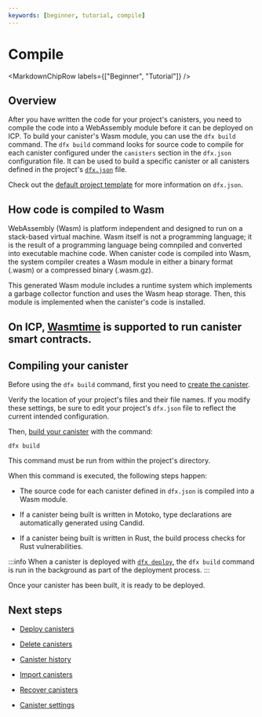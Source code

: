 ```yaml
---
keywords: [beginner, tutorial, compile]
---
```



# Compile

<MarkdownChipRow labels={["Beginner", "Tutorial"]} />

## Overview

After you have written the code for your project's canisters, you need to compile the code into a WebAssembly module before it can be deployed on ICP. To build your canister's Wasm module, you can use the `dfx build` command. The `dfx build` command looks for source code to compile for each canister configured under the `canisters` section in the `dfx.json` configuration file. It can be used to build a specific canister or all canisters defined in the project's [`dfx.json`](/docs/current/developer-docs/developer-tools/cli-tools/dfx-json-reference) file.

Check out the [default project template](/docs/current/developer-docs/getting-started/default-template) for more information on `dfx.json`.

## How code is compiled to Wasm

WebAssembly (Wasm) is platform independent and designed to run on a stack-based virtual machine. Wasm itself is not a programming language; it is the result of a programming language being comnpiled and converted into executable machine code. When canister code is compiled into Wasm, the system compiler creates a Wasm module in either a binary format (.wasm) or a compressed binary (.wasm.gz).

This generated Wasm module includes a runtime system which implements a garbage collector function and uses the Wasm heap storage. Then, this module is implemented when the canister's code is installed. 

On ICP, [Wasmtime](https://docs.wasmtime.dev/) is supported to run canister smart contracts. 
- 

## Compiling your canister

Before using the `dfx build` command, first you need to [create the canister](/docs/current/developer-docs/smart-contracts/create).

Verify the location of your project's files and their file names. If you modify these settings, be sure to edit your project's `dfx.json` file to reflect the current intended configuration.

Then, [build your canister](/docs/current/developer-docs/developer-tools/cli-tools/cli-reference/dfx-build) with the command:

```
dfx build
```

This command must be run from within the project's directory.

When this command is executed, the following steps happen:

- The source code for each canister defined in `dfx.json` is compiled into a Wasm module.

- If a canister being built is written in Motoko, type declarations are automatically generated using Candid.

- If a canister being built is written in Rust, the build process checks for Rust vulnerabilities.


:::info
When a canister is deployed with [`dfx deploy`](/docs/current/developer-docs/setup/deploy), the `dfx build` command is run in the background as part of the deployment process.
:::

Once your canister has been built, it is ready to be deployed.


## Next steps

- [Deploy canisters](/docs/current/developer-docs/setup/deploy)

- [Delete canisters](/docs/current/developer-docs/setup/delete)

- [Canister history](/docs/current/developer-docs/production/canister-history)

- [Import canisters](/docs/current/developer-docs/setup/pulling-canister-dependencies)

- [Recover canisters](/docs/current/developer-docs/production/canister-recovery)

- [Canister settings](/docs/current/developer-docs/setup/manage-canisters)

